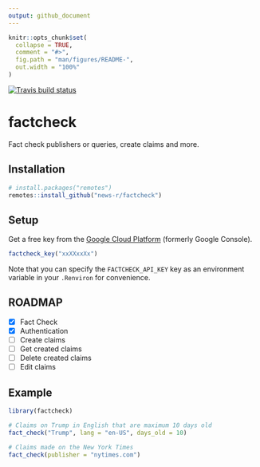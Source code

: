 ```yaml
---
output: github_document
---
```


<!-- README.md is generated from README.Rmd. Please edit that file -->

```r
knitr::opts_chunk$set(
  collapse = TRUE,
  comment = "#>",
  fig.path = "man/figures/README-",
  out.width = "100%"
)
```

<!-- badges: start -->
[![Travis build status](https://travis-ci.org/news-r/factcheck.svg?branch=master)](https://travis-ci.org/news-r/factcheck)
<!-- badges: end -->

# factcheck

Fact check publishers or queries, create claims and more.

## Installation

``` r
# install.packages("remotes")
remotes::install_github("news-r/factcheck")
```

## Setup

Get a free key from the [Google Cloud Platform](https://console.cloud.google.com) (formerly Google Console).

```r
factcheck_key("xxXXxxXx")
```

Note that you can specify the `FACTCHECK_API_KEY` key as an environment variable in your `.Renviron` for convenience.

## ROADMAP

- [x] Fact Check
- [x] Authentication
- [ ] Create claims
- [ ] Get created claims
- [ ] Delete created claims
- [ ] Edit claims

## Example

```r
library(factcheck)

# Claims on Trump in English that are maximum 10 days old
fact_check("Trump", lang = "en-US", days_old = 10)

# Claims made on the New York Times
fact_check(publisher = "nytimes.com")
```
